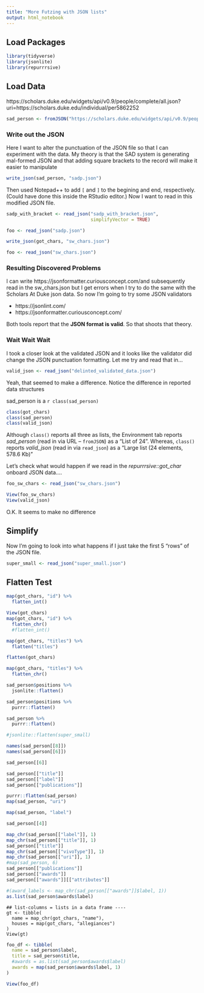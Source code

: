 ```yaml
---
title: "More Futzing with JSON lists"
output: html_notebook
---
```


## Load Packages
```r
library(tidyverse)
library(jsonlite)
library(repurrrsive)
```

## Load Data

https://scholars.duke.edu/widgets/api/v0.9/people/complete/all.json?uri=https://scholars.duke.edu/individual/per5862252

```r
sad_person <- fromJSON("https://scholars.duke.edu/widgets/api/v0.9/people/complete/all.json?uri=https://scholars.duke.edu/individual/per5862252")
```

###  Write out the JSON 

Here I want to alter the punctuation of the JSON file so that I can experiment with the data.  My theory is that the SAD system is generating mal-formed JSON and that adding square brackets to the record will make it easier to manipulate

```r
write_json(sad_person, "sadp.json")
```


Then used Notepad++ to add `[` and `]` to the begining and end, respectively.  (Could have done this inside the RStudio editor.)  Now I want to read in this modified JSON file.

```r
sadp_with_bracket <- read_json("sadp_with_bracket.json",
                               simplifyVector = TRUE)

foo <- read_json("sadp.json")

write_json(got_chars, "sw_chars.json")

foo <- read_json("sw_chars.json")
```

### Resulting Discovered Problems

I can write https://jsonformatter.curiousconcept.com/and subsequently read in the sw_chars.json  but I get errors when I try to do the same with the Scholars At Duke json data.  So now I'm going to try some JSON validators

- https://jsonlint.com/
- https://jsonformatter.curiousconcept.com/


Both tools report that the **JSON format is valid**.  So that shoots that theory.

### Wait Wait Wait

I took a closer look at the validated JSON and it looks like the validator did change the JSON punctuation formatting.  Let me try and read that in...

```r
valid_json <- read_json("delinted_validated_data.json")
```


Yeah, that seemed to make a difference.  Notice the difference in reported data structures

sad_person is a `r class(sad_person)`


```r
class(got_chars)
class(sad_person)
class(valid_json)
```

Although `class()` reports all three as lists, the Environment tab reports *sad_person* (read in via URL -- `fromJSON`) as a "List of 24".  Whereas, `class()` reports *valid_json* (read in via `read_json`) as a "Large list (24 elements, 578.6 Kb)"

Let's check what would happen if we read in the *repurrrsive::got_char* onboard JSON data....

```r
foo_sw_chars <- read_json("sw_chars.json")
```


```r
View(foo_sw_chars)
View(valid_json)
```

O.K.  It seems to make no difference

## Simplify

Now I'm going to look into what happens if I just take the first 5 "rows" of the JSON file.


```r
super_small <- read_json("super_small.json")
```



## Flatten Test

```r
map(got_chars, "id") %>% 
  flatten_int()
```

```r

View(got_chars)
map(got_chars, "id") %>% 
  flatten_chr()
  #flatten_int()
```


```r
map(got_chars, "titles") %>% 
  flatten("titles")
```

```r
flatten(got_chars)
```

```r
map(got_chars, "titles") %>% 
  flatten_chr()
```


```r
sad_person$positions %>% 
  jsonlite::flatten()
```


```r
sad_person$positions %>% 
  purrr::flatten()

sad_person %>% 
  purrr::flatten()

#jsonlite::flatten(super_small)
```

```r
names(sad_person[[8]])
names(sad_person[[6]])
```

```r
sad_person[[6]]
```

```r
sad_person[["title"]]
sad_person[["label"]] 
sad_person[["publications"]]
```


```r
purrr::flatten(sad_person)
map(sad_person, "uri")
```


```r
map(sad_person, "label")
```


```r
sad_person[[4]]
```


```r
map_chr(sad_person[["label"]], 1)
map_chr(sad_person[["title"]], 1)
sad_person[["title"]]
map_chr(sad_person[["vivoType"]], 1)
map_chr(sad_person[["uri"]], 1)
#map(sad_person, 6)
sad_person[["publications"]] 
sad_person[["awards"]] 
sad_person[["awards"]][["attributes"]]

#(award_labels <- map_chr(sad_person[["awards"]]$label, 1))
as.list(sad_person$awards$label)

```


```{}
## list-columns = lists in a data frame ----
gt <- tibble(
  name = map_chr(got_chars, "name"),
  houses = map(got_chars, "allegiances")
)
View(gt)
```




```r
foo_df <- tibble(
  name = sad_person$label,
  title = sad_person$title,
  #awards = as.list(sad_person$awards$label)
  awards = map(sad_person$awards$label, 1)
)

View(foo_df)
```

